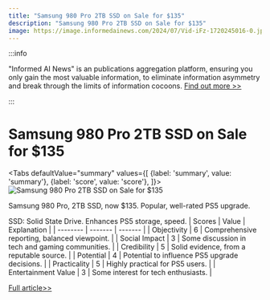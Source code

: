 ```yaml
---
title: "Samsung 980 Pro 2TB SSD on Sale for $135"
description: "Samsung 980 Pro 2TB SSD on Sale for $135"
image: https://image.informedainews.com/2024/07/Vid-iFz-1720245016-0.jpg
---
```



:::info

"Informed AI News" is an publications aggregation platform, ensuring you only gain the most valuable information, to eliminate information asymmetry and break through the limits of information cocoons.  [Find out more >>](/)

:::

# Samsung 980 Pro 2TB SSD on Sale for $135


<Tabs
	defaultValue="summary"
	values={[
	{label: 'summary', value: 'summary'},
	{label: 'score', value: 'score'},
]}>
<TabItem value="summary">
<img
  src="https://image.informedainews.com/2024/07/Vid-iFz-1720245016-0.jpg"
  alt="Samsung 980 Pro 2TB SSD on Sale for $135"
/>



Samsung 980 Pro, 2TB SSD, now $135.
Popular, well-rated PS5 upgrade.

SSD: Solid State Drive.
Enhances PS5 storage, speed.
</TabItem>
<TabItem value="score">
	| Scores     | Value   | Explanation |
	| -------- | ------- | ------- |
	| Objectivity  | 6    | Comprehensive reporting, balanced viewpoint.    |
	| Social Impact | 3     | Some discussion in tech and gaming communities.    |
	| Credibility    | 5    | Solid evidence, from a reputable source.    |
	| Potential    | 4    | Potential to influence PS5 upgrade decisions.    |
	| Practicality    | 5    | Highly practical for PS5 users.    |
	| Entertainment Value    | 3    | Some interest for tech enthusiasts.    |
</TabItem>
</Tabs>

[Full article>>](https://www.ign.com/articles/today-only-the-2tb-samsung-980-pro-ps5-ssd-is-down-to-135)
